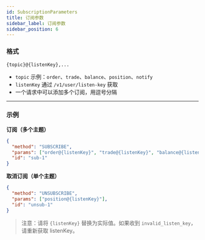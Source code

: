 ```yaml
---
id: SubscriptionParameters
title: 订阅参数
sidebar_label: 订阅参数
sidebar_position: 6
---
```


### 格式

```
{topic}@{listenKey},...
```

- `topic` 示例：`order`、`trade`、`balance`、`position`、`notify`
- `listenKey` 通过 `/v1/user/listen-key` 获取
- 一个请求中可以添加多个订阅，用逗号分隔

---

### 示例

**订阅（多个主题）**

```json title="订阅"
{
  "method": "SUBSCRIBE",
  "params": ["order@{listenKey}", "trade@{listenKey}", "balance@{listenKey}"],
  "id": "sub-1"
}
```

**取消订阅（单个主题）**

```json title="取消订阅"
{
  "method": "UNSUBSCRIBE",
  "params": ["position@{listenKey}"],
  "id": "unsub-1"
}
```

> 注意：请将 `{listenKey}` 替换为实际值。如果收到 `invalid_listen_key`，请重新获取 listenKey。